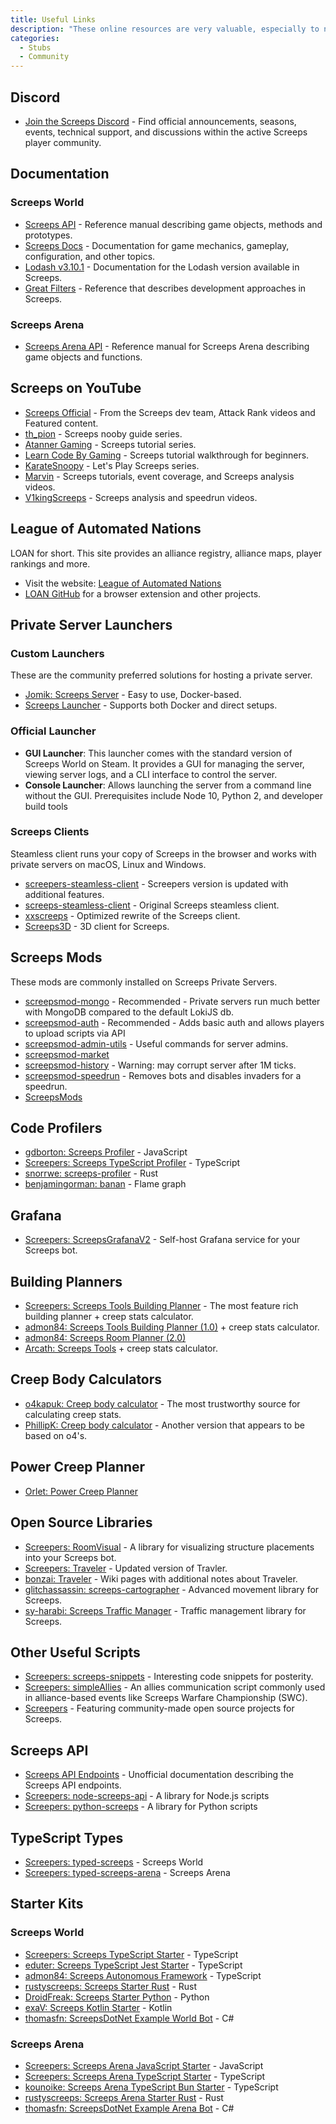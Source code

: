 ```yaml
---
title: Useful Links
description: "These online resources are very valuable, especially to new players."
categories:
  - Stubs
  - Community
---
```


## Discord

- [Join the Screeps Discord](https://discord.gg/Z7XzJUw7PE) - Find official announcements, seasons, events, technical support, and discussions within the active Screeps player community.

## Documentation

### Screeps World

- [Screeps API](https://docs.screeps.com/api/) - Reference manual describing game objects, methods and prototypes.
- [Screeps Docs](https://docs.screeps.com/) - Documentation for game mechanics, gameplay, configuration, and other topics.
- [Lodash v3.10.1](https://lodash.com/docs/3.10.1) - Documentation for the Lodash version available in Screeps.
- [Great Filters](/Great_Filters) - Reference that describes development approaches in Screeps.

### Screeps Arena

- [Screeps Arena API](https://arena.screeps.com/docs/) - Reference manual for Screeps Arena describing game objects and functions.

## Screeps on YouTube

- [Screeps Official](https://www.youtube.com/@screeps3952/videos) - From the Screeps dev team, Attack Rank videos and Featured content.
- [th_pion](https://www.youtube.com/watch?v=edBMmOAfJ-Q&list=PL0EZQ169YGlor5rzeJEYYPE3tGYT2zGT2) - Screeps nooby guide series.
- [Atanner Gaming](https://www.youtube.com/watch?v=N7KMOG8C5vA&list=PLw9di5JwI6p-HUP0yPUxciaEjrsFb2kR2) - Screeps tutorial series.
- [Learn Code By Gaming](https://www.youtube.com/watch?v=dWP3VRKmV4Q&list=PL1m2M8LQlzfKndesWcReHzj9-zq1qP2CG) - Screeps tutorial walkthrough for beginners.
- [KarateSnoopy](https://www.youtube.com/watch?v=OhBLmkiTZe4&list=PLCRhjmqETCePxmtB2mKScrJB_SCAI6jqw) - Let's Play Screeps series.
- [Marvin](https://www.youtube.com/@MarvinTMB/playlists) - Screeps tutorials, event coverage, and Screeps analysis videos.
- [V1kingScreeps](https://www.youtube.com/@V1kingScreeps/videos) - Screeps analysis and speedrun videos.

## League of Automated Nations

LOAN for short. This site provides an alliance registry, alliance maps, player rankings and more.

- Visit the website: [League of Automated Nations](http://www.leagueofautomatednations.com/)
- [LOAN GitHub](https://github.com/LeagueOfAutomatedNations) for a browser extension and other projects.

## Private Server Launchers

### Custom Launchers

These are the community preferred solutions for hosting a private server.

- [Jomik: Screeps Server](https://github.com/Jomik/screeps-server) - Easy to use, Docker-based.
- [Screeps Launcher](https://github.com/screepers/screeps-launcher) - Supports both Docker and direct setups.

### Official Launcher

- **GUI Launcher**: This launcher comes with the standard version of Screeps World on Steam. It provides a GUI for managing the server, viewing server logs, and a CLI interface to control the server.
- **Console Launcher**: Allows launching the server from a command line without the GUI. Prerequisites include Node 10, Python 2, and developer build tools

### Screeps Clients

Steamless client runs your copy of Screeps in the browser and works with private servers on macOS, Linux and Windows.

- [screepers-steamless-client](https://github.com/screepers/steamless-client) - Screepers version is updated with additional features.
- [screeps-steamless-client](https://github.com/laverdet/screeps-steamless-client) - Original Screeps steamless client.
- [xxscreeps](https://github.com/laverdet/xxscreeps) - Optimized rewrite of the Screeps client.
- [Screeps3D](https://github.com/thmsndk/Screeps3D) - 3D client for Screeps.

## Screeps Mods

These mods are commonly installed on Screeps Private Servers.

- [screepsmod-mongo](https://github.com/screepsmods/screepsmod-mongo) - Recommended - Private servers run much better with MongoDB compared to the default LokiJS db.
- [screepsmod-auth](https://github.com/ScreepsMods/screepsmod-auth) - Recommended - Adds basic auth and allows players to upload scripts via API
- [screepsmod-admin-utils](https://github.com/ScreepsMods/screepsmod-admin-utils) - Useful commands for server admins.
- [screepsmod-market](https://github.com/ScreepsMods/screepsmod-market)
- [screepsmod-history](https://github.com/ScreepsMods/screepsmod-history) - Warning: may corrupt server after 1M ticks.
- [screepsmod-speedrun](https://github.com/admon84/screepsmod-speedrun) - Removes bots and disables invaders for a speedrun.
- [ScreepsMods](https://github.com/orgs/ScreepsMods/repositories)

## Code Profilers

- [gdborton: Screeps Profiler](https://github.com/gdborton/screeps-profiler) - JavaScript
- [Screepers: Screeps TypeScript Profiler](https://github.com/screepers/screeps-typescript-profiler) - TypeScript
- [snorrwe: screeps-profiler](https://github.com/snorrwe/screeps-profiler) - Rust
- [benjamingorman: banan](https://github.com/benjamingorman/banan) - Flame graph

## Grafana

- [Screepers: ScreepsGrafanaV2](https://github.com/screepers/ScreepsGrafanaV2) - Self-host Grafana service for your Screeps bot.

## Building Planners

- [Screepers: Screeps Tools Building Planner](https://screepers.github.io/screeps-tools/#/building-planner) - The most feature rich building planner + creep stats calculator.
- [admon84: Screeps Tools Building Planner (1.0)](https://admon84.github.io/screeps-tools/#/building-planner) + creep stats calculator.
- [admon84: Screeps Room Planner (2.0)](https://screeps-room-planner.vercel.app/)
- [Arcath: Screeps Tools](https://github.com/Arcath/screeps-tools) + creep stats calculator.

## Creep Body Calculators

- [o4kapuk: Creep body calculator](https://codepen.io/o4kapuk/full/ZKeorE) - The most trustworthy source for calculating creep stats.
- [PhillipK: Creep body calculator](http://codepen.io/PhillipK/full/wzLaWJ) - Another version that appears to be based on o4's.

## Power Creep Planner

- [Orlet: Power Creep Planner](https://www.devhax.eu/power-planner)

## Open Source Libraries

- [Screepers: RoomVisual](https://github.com/screepers/RoomVisual) - A library for visualizing structure placements into your Screeps bot.
- [Screepers: Traveler](https://github.com/screepers/Traveler) - Updated version of Travler.
- [bonzai: Traveler](https://github.com/bonzaiferroni/Traveler) - Wiki pages with additional notes about Traveler.
- [glitchassassin: screeps-cartographer](https://github.com/glitchassassin/screeps-cartographer) - Advanced movement library for Screeps.
- [sy-harabi: Screeps Traffic Manager](https://github.com/sy-harabi/Screeps-Traffic-Manager) - Traffic management library for Screeps.

## Other Useful Scripts

- [Screepers: screeps-snippets](https://github.com/screepers/screeps-snippets) - Interesting code snippets for posterity.
- [Screepers: simpleAllies](https://github.com/screepers/simpleAllies) - An allies communication script commonly used in alliance-based events like Screeps Warfare Championship (SWC).
- [Screepers](https://github.com/orgs/screepers/repositories) - Featuring community-made open source projects for Screeps.

## Screeps API

- [Screeps API Endpoints](https://github.com/screepers/python-screeps/blob/master/docs/Endpoints.md) - Unofficial documentation describing the Screeps API endpoints.
- [Screepers: node-screeps-api](https://github.com/screepers/node-screeps-api) - A library for Node.js scripts
- [Screepers: python-screeps](https://github.com/screepers/python-screeps) - A library for Python scripts

## TypeScript Types
- [Screepers: typed-screeps](https://github.com/screepers/typed-screeps) - Screeps World
- [Screepers: typed-screeps-arena](https://github.com/screepers/typed-screeps-arena) - Screeps Arena

## Starter Kits

### Screeps World

- [Screepers: Screeps TypeScript Starter](https://github.com/screepers/screeps-typescript-starter) - TypeScript
- [eduter: Screeps TypeScript Jest Starter](https://github.com/eduter/screeps-typescript-jest-starter) - TypeScript
- [admon84: Screeps Autonomous Framework](https://github.com/admon84/screeps-autonomous-framework) - TypeScript
- [rustyscreeps: Screeps Starter Rust](https://github.com/rustyscreeps/screeps-starter-rust) - Rust
- [DroidFreak: Screeps Starter Python](https://github.com/DroidFreak36/screeps_starter_python) - Python
- [exaV: Screeps Kotlin Starter](https://github.com/exaV/screeps-kotlin-starter) - Kotlin
- [thomasfn: ScreepsDotNet Example World Bot](https://github.com/thomasfn/ScreepsDotNet/tree/main/ScreepsDotNet.ExampleWorldBot) - C#

### Screeps Arena

- [Screepers: Screeps Arena JavaScript Starter](https://github.com/screepers/screeps-arena-javascript-starter) - JavaScript
- [Screepers: Screeps Arena TypeScript Starter](https://github.com/screepers/screeps-arena-typescript-starter) - TypeScript
- [kounoike: Screeps Arena TypeScript Bun Starter](https://github.com/kounoike/screeps-arena-typescript-bun-starter) - TypeScript
- [rustyscreeps: Screeps Arena Starter Rust](https://github.com/rustyscreeps/screeps-arena-starter-rust) - Rust
- [thomasfn: ScreepsDotNet Example Arena Bot](https://github.com/thomasfn/ScreepsDotNet/tree/main/ScreepsDotNet.ExampleArenaBot) - C#